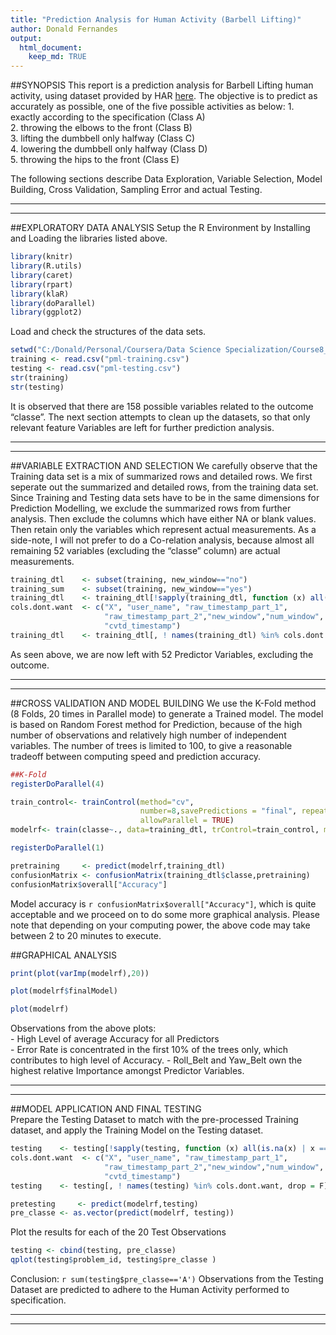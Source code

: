 ---
title: "Prediction Analysis for Human Activity (Barbell Lifting)"
author: Donald Fernandes
output: 
  html_document: 
    keep_md: TRUE
---
  
##SYNOPSIS 
This report is a prediction analysis for Barbell Lifting human activity, using dataset provided by HAR 
[here](http://groupware.les.inf.puc-rio.br/har). The objective is to predict as accurately as possible, one of the five possible activities as below:
1. exactly according to the specification (Class A)  
2. throwing the elbows to the front (Class B)  
3. lifting the dumbbell only halfway (Class C)  
4. lowering the dumbbell only halfway (Class D)  
5. throwing the hips to the front (Class E)  

The following sections describe Data Exploration, Variable Selection, Model Building, Cross Validation, Sampling Error and actual Testing.


******************************************************************  
******************************************************************
##EXPLORATORY DATA ANALYSIS
Setup the R Environment by Installing and Loading the libraries listed above.  
```{r, echo=TRUE, message=FALSE, warning=FALSE}
library(knitr)
library(R.utils)
library(caret)
library(rpart)
library(klaR)
library(doParallel)  
library(ggplot2)
```
Load and check the structures of the data sets. 
```{r, echo=TRUE, message=FALSE, warning=FALSE, results="hide"}
setwd("C:/Donald/Personal/Coursera/Data Science Specialization/Course8_Practical Machine Learning/Project/Data")
training <- read.csv("pml-training.csv")
testing <- read.csv("pml-testing.csv")
str(training)
str(testing)
```
It is observed that there are 158 possible variables related to the outcome "classe". The next section attempts to clean up the datasets, so that only relevant feature Variables are left for further prediction analysis. 
  
******************************************************************
******************************************************************   
##VARIABLE EXTRACTION AND SELECTION
We carefully observe that the Training data set is a mix of summarized rows and detailed rows. 
We first seperate out the summarized and detailed rows, from the training data set.
Since Training and Testing data sets have to be in the same dimensions for Prediction Modelling, we exclude the summarized rows from further analysis.
Then exclude the columns which have either NA or blank values.
Then retain only the variables which represent actual measurements.
As a side-note, I will not prefer to do a Co-relation analysis, because almost all remaining 52 variables (excluding the "classe" column) are actual measurements.
```{r, echo=TRUE, message=FALSE, warning=FALSE}
training_dtl    <- subset(training, new_window=="no") 
training_sum    <- subset(training, new_window=="yes") 
training_dtl    <- training_dtl[!sapply(training_dtl, function (x) all(is.na(x) | x == ""))]
cols.dont.want  <- c("X", "user_name", "raw_timestamp_part_1",
                     "raw_timestamp_part_2","new_window","num_window",
                     "cvtd_timestamp")
training_dtl    <- training_dtl[, ! names(training_dtl) %in% cols.dont.want, drop = F]

```
As seen above, we are now left with 52 Predictor Variables, excluding the outcome.
  
  
******************************************************************
******************************************************************   
##CROSS VALIDATION AND MODEL BUILDING
We use the K-Fold method (8 Folds, 20 times in Parallel mode) to generate a Trained model. The model is based on Random Forest method for Prediction, because of the high number of observations and relatively high number of independent variables. The number of trees is limited to 100, to give a reasonable tradeoff between computing speed and prediction accuracy.
```{r, echo=TRUE, message=FALSE, warning=FALSE}
##K-Fold
registerDoParallel(4)

train_control<- trainControl(method="cv", 
                             number=8,savePredictions = "final", repeats=20, 
                             allowParallel = TRUE)
modelrf<- train(classe~., data=training_dtl, trControl=train_control, method="rf", ntree=100)

registerDoParallel(1)

pretraining     <- predict(modelrf,training_dtl)
confusionMatrix <- confusionMatrix(training_dtl$classe,pretraining)
confusionMatrix$overall["Accuracy"]

```
Model accuracy is `r confusionMatrix$overall["Accuracy"]`, which is quite acceptable and we proceed on to do some more graphical analysis.
Please note that depending on your computing power, the above code may take between 2 to 20 minutes to execute.
  
##GRAPHICAL ANALYSIS
```{r, echo=TRUE, message=FALSE, warning=FALSE}

print(plot(varImp(modelrf),20))

plot(modelrf$finalModel)

plot(modelrf)


```
  
Observations from the above plots:  
- High Level of average Accuracy for all Predictors  
- Error Rate is concentrated in the first 10% of the trees only, which contributes to high level of Accuracy. 
- Roll_Belt and Yaw_Belt own the highest relative Importance amongst Predictor Variables.
  
 
******************************************************************
******************************************************************   
##MODEL APPLICATION AND FINAL TESTING   
Prepare the Testing Dataset to match with the pre-processed Training dataset, and apply the Training Model on the Testing dataset.
```{r, echo=TRUE, message=FALSE, warning=FALSE}

testing    <- testing[!sapply(testing, function (x) all(is.na(x) | x == ""))]
cols.dont.want  <- c("X", "user_name", "raw_timestamp_part_1",
                     "raw_timestamp_part_2","new_window","num_window",
                     "cvtd_timestamp")
testing    <- testing[, ! names(testing) %in% cols.dont.want, drop = F]

pretesting     <- predict(modelrf,testing)
pre_classe <- as.vector(predict(modelrf, testing))
```  
  
  
Plot the results for each of the 20 Test Observations
```{r, echo=TRUE, message=FALSE, warning=FALSE}
testing <- cbind(testing, pre_classe)
qplot(testing$problem_id, testing$pre_classe )

```  
  
Conclusion: `r sum(testing$pre_classe=='A') ` Observations from the Testing Dataset are predicted to adhere to the Human Activity performed to specification.  
  
  
******************************************************************
******************************************************************   
 
